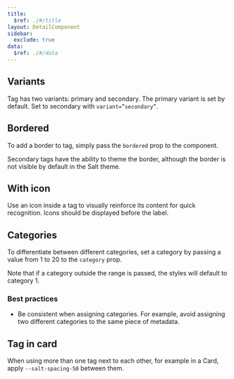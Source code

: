 ```yaml
---
title:
  $ref: ./#/title
layout: DetailComponent
sidebar:
  exclude: true
data:
  $ref: ./#/data
---
```


<LivePreview componentName="tag" exampleName="Variants">

## Variants

Tag has two variants: primary and secondary. The primary variant is set by default. Set to secondary with `variant=”secondary”`.

</LivePreview>
<LivePreview componentName="tag" exampleName="Bordered">

## Bordered

To add a border to tag, simply pass the `bordered` prop to the component.

Secondary tags have the ability to theme the border, although the border is not visible by default in the Salt theme.

</LivePreview>
<LivePreview componentName="tag" exampleName="WithIcon">

## With icon

Use an icon inside a tag to visually reinforce its content for quick recognition. Icons should be displayed before the label.

</LivePreview>
<LivePreview componentName="tag" exampleName="Categories">

## Categories

To differentiate between different categories, set a category by passing a value from 1 to 20 to the `category` prop.

Note that if a category outside the range is passed, the styles will default to category 1.

### Best practices

- Be consistent when assigning categories. For example, avoid assigning two different categories to the same piece of metadata.

</LivePreview> 
<LivePreview componentName="tag" exampleName="TagInCard">

## Tag in card

When using more than one tag next to each other, for example in a Card, apply `--salt-spacing-50` between them.

</LivePreview>

